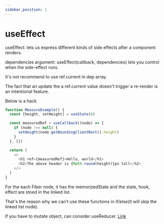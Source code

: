 ```yaml
---
sidebar_position: 1
---
```


# useEffect

useEffect: lets us express different kinds of side effects after a component renders.

dependencies argument: useEffect(callback, dependencies) lets you control when the side-effect runs.

It's not recommend to use ref.current in dep array.

The fact that an update the a ref.current value doesn't trigger a re-render is an intentional feature.

Below is a hack

```js
function MeasureExample() {
  const [height, setHeight] = useState(0)

  const measuredRef = useCallback((node) => {
    if (node !== null) {
      setHeight(node.getBoundingClientRect().height)
    }
  }, [])

  return (
    <>
      <h1 ref={measuredRef}>Hello, world</h1>
      <h2>The above header is {Math.round(height)}px tall</h2>
    </>
  )
}
```

For the each Fiber node, it has the memorizedState and the state, hook, effect are stoed in the linked list.

That's the reason why we can't use these functions in if/else(it will skip the linked list node).

If you have to mutate object, can consider useReducer. [Link](https://blog.saeloun.com/2023/03/30/when-to-use-useState-vs-useReducer/)
